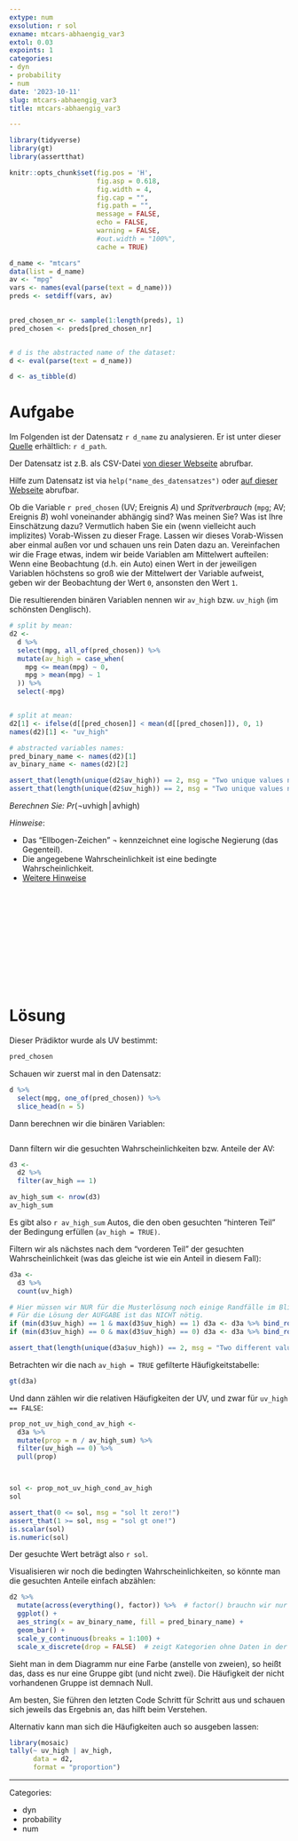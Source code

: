 ```yaml
---
extype: num
exsolution: r sol
exname: mtcars-abhaengig_var3
extol: 0.03
expoints: 1
categories:
- dyn
- probability
- num
date: '2023-10-11'
slug: mtcars-abhaengig_var3
title: mtcars-abhaengig_var3

---
```




```r
library(tidyverse)
library(gt)
library(assertthat)
```


```r
knitr::opts_chunk$set(fig.pos = 'H',
                      fig.asp = 0.618,
                      fig.width = 4,
                      fig.cap = "", 
                      fig.path = "",
                      message = FALSE,
                      echo = FALSE,
                      warning = FALSE,
                      #out.width = "100%",
                      cache = TRUE)
```



```r
d_name <- "mtcars"
data(list = d_name)
av <- "mpg"
vars <- names(eval(parse(text = d_name))) 
preds <- setdiff(vars, av)

 
pred_chosen_nr <- sample(1:length(preds), 1)
pred_chosen <- preds[pred_chosen_nr]


# d is the abstracted name of the dataset:
d <- eval(parse(text = d_name))

d <- as_tibble(d)
```






# Aufgabe


Im Folgenden ist der Datensatz ``r d_name`` zu analysieren. Er ist unter dieser [Quelle](`r d_path`) erhältlich: `r d_path`.

Der Datensatz ist z.B. als CSV-Datei [von dieser Webseite](https://vincentarelbundock.github.io/Rdatasets/csv/datasetsv) abrufbar.

Hilfe zum Datensatz ist via `help("name_des_datensatzes")` oder [auf dieser Webseite](https://vincentarelbundock.github.io/Rdatasets/doc/datasets) abrufbar.






Ob die Variable ``r pred_chosen`` (UV; Ereignis $A$) und *Spritverbrauch* (`mpg`; AV; Ereignis $B$) wohl voneinander abhängig sind? 
Was meinen Sie? Was ist Ihre Einschätzung dazu? 
Vermutlich haben Sie ein (wenn vielleicht auch implizites) Vorab-Wissen zu dieser Frage. 
Lassen wir dieses Vorab-Wissen aber einmal außen vor und schauen uns rein Daten dazu an. 
Vereinfachen wir die Frage etwas,
indem wir beide Variablen am Mittelwert aufteilen:
Wenn eine Beobachtung (d.h. ein Auto) einen Wert in der jeweiligen Variablen höchstens 
so groß wie der Mittelwert der Variable aufweist,
geben wir der Beobachtung der Wert `0`, ansonsten den Wert `1`.

Die resultierenden binären Variablen nennen wir `av_high` bzw. `uv_high` (im schönsten Denglisch).



```r
# split by mean:
d2 <-
  d %>% 
  select(mpg, all_of(pred_chosen)) %>% 
  mutate(av_high = case_when(
    mpg <= mean(mpg) ~ 0,
    mpg > mean(mpg) ~ 1
  )) %>% 
  select(-mpg) 


# split at mean:
d2[1] <- ifelse(d[[pred_chosen]] < mean(d[[pred_chosen]]), 0, 1)
names(d2)[1] <- "uv_high"

# abstracted variables names:
pred_binary_name <- names(d2)[1]
av_binary_name <- names(d2)[2]
```



```r
assert_that(length(unique(d2$av_high)) == 2, msg = "Two unique values needed for DV!")
assert_that(length(unique(d2$uv_high)) == 2, msg = "Two unique values needed for IV!")
```



*Berechnen Sie:* $Pr(\neg \text{uvhigh} \, | \,  \text{avhigh})$


*Hinweise*:



- Das "Ellbogen-Zeichen" $\neg$ kennzeichnet eine logische Negierung (das Gegenteil).
- Die angegebene Wahrscheinlichkeit ist eine bedingte Wahrscheinlichkeit.
- [Weitere Hinweise](https://start-bayes.netlify.app/pruefung#bearbeitungshinweise)



</br>
</br>
</br>
</br>
</br>
</br>
</br>
</br>
</br>
</br>

# Lösung

Dieser Prädiktor wurde als UV bestimmt:

```r
pred_chosen
```


Schauen wir zuerst mal in den Datensatz: 

```r
d %>% 
  select(mpg, one_of(pred_chosen)) %>% 
  slice_head(n = 5)
```


Dann berechnen wir die binären Variablen:

```r
```



Dann filtern wir die gesuchten Wahrscheinlichkeiten bzw. Anteile der AV:
```r
d3 <-
  d2 %>% 
  filter(av_high == 1)

av_high_sum <- nrow(d3)
av_high_sum
```

Es gibt also `r av_high_sum` Autos, die den oben gesuchten "hinteren Teil"
der Bedingung erfüllen (`av_high = TRUE)`.

Filtern wir als nächstes nach dem "vorderen Teil" der gesuchten Wahrscheinlichkeit 
(was das gleiche ist wie ein Anteil in diesem Fall):

```r
d3a <- 
  d3 %>% 
  count(uv_high) 

```


```r
# Hier müssen wir NUR für die Musterlösung noch einige Randfälle im Blick behalten.
# Für die Lösung der AUFGABE ist das NICHT nötig.
if (min(d3$uv_high) == 1 & max(d3$uv_high) == 1) d3a <- d3a %>% bind_rows(tibble(uv_high = 0, n = 0))
if (min(d3$uv_high) == 0 & max(d3$uv_high) == 0) d3a <- d3a %>% bind_rows(tibble(uv_high = 1, n = 1))
```



```r
assert_that(length(unique(d3a$uv_high)) == 2, msg = "Two different values for IV given DV needed!")
```


Betrachten wir die nach `av_high = TRUE` gefilterte Häufigkeitstabelle:

```r
gt(d3a)
```




Und dann zählen wir die relativen Häufigkeiten der UV,
und zwar für `uv_high == FALSE`:


```r
prop_not_uv_high_cond_av_high <- 
  d3a %>% 
  mutate(prop = n / av_high_sum) %>% 
  filter(uv_high == 0) %>% 
  pull(prop)



sol <- prop_not_uv_high_cond_av_high
sol
```


```r
assert_that(0 <= sol, msg = "sol lt zero!")
assert_that(1 >= sol, msg = "sol gt one!")
is.scalar(sol)
is.numeric(sol)
```


Der gesuchte Wert beträgt also ``r sol``. 

Visualisieren wir noch die bedingten Wahrscheinlichkeiten, 
so könnte man die gesuchten Anteile einfach abzählen:

```r
d2 %>% 
  mutate(across(everything(), factor)) %>%  # factor() brauchn wir nur für die Farbfüllung
  ggplot() +
  aes_string(x = av_binary_name, fill = pred_binary_name) +
  geom_bar() +
  scale_y_continuous(breaks = 1:100) +
  scale_x_discrete(drop = FALSE)  # zeigt Kategorien ohne Daten in der Legende an.
```


Sieht man in dem Diagramm nur eine Farbe (anstelle von zweien), 
so heißt das, dass es nur eine Gruppe gibt (und nicht zwei).
Die Häufigkeit der nicht vorhandenen Gruppe ist demnach Null.

Am besten, Sie führen den letzten Code Schritt für Schritt aus und 
schauen sich jeweils das Ergebnis an, das hilft beim Verstehen.

Alternativ kann man sich die Häufigkeiten auch so ausgeben lassen:

```r
library(mosaic)
tally(~ uv_high | av_high, 
      data = d2, 
      format = "proportion")
```





---

Categories: 

- dyn
- probability
- num

